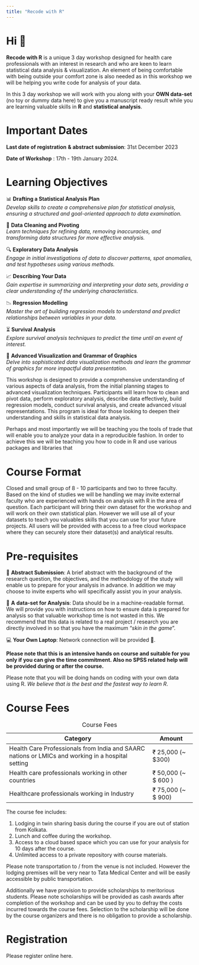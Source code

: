 ```yaml
---
title: "Recode with R"
---
```


# Hi 👋

**Recode with R** is a unique 3 day workshop designed for health care professionals with an interest in research and who are keen to learn statistical data analysis & visualization. An element of being comfortable with being outside your comfort zone is also needed as in this workshop we will be helping you write code for analysis of your data.

In this 3 day workshop we will work with you along with your **OWN data-set** (no toy or dummy data here) to give you a manuscript ready result while you are learning valuable skills in **R** and **statistical analysis**.

# Important Dates

**Last date of registration** **& abstract submission**: 31st December 2023

**Date of Workshop** : 17th - 19th January 2024.

# Learning Objectives

📊 **Drafting a Statistical Analysis Plan**\
*Develop skills to create a comprehensive plan for statistical analysis, ensuring a structured and goal-oriented approach to data examination.*

🧹 **Data Cleaning and Pivoting**\
*Learn techniques for refining data, removing inaccuracies, and transforming data structures for more effective analysis.*

🔍 **Exploratory Data Analysis**\
*Engage in initial investigations of data to discover patterns, spot anomalies, and test hypotheses using various methods.*

📈 **Describing Your Data**\
*Gain expertise in summarizing and interpreting your data sets, providing a clear understanding of the underlying characteristics.*

📉 **Regression Modelling**\
*Master the art of building regression models to understand and predict relationships between variables in your data.*

⏳ **Survival Analysis**\
*Explore survival analysis techniques to predict the time until an event of interest.*

🌈 **Advanced Visualization and Grammar of Graphics**\
*Delve into sophisticated data visualization methods and learn the grammar of graphics for more impactful data presentation.*

This workshop is designed to provide a comprehensive understanding of various aspects of data analysis, from the initial planning stages to advanced visualization techniques. Participants will learn how to clean and pivot data, perform exploratory analysis, describe data effectively, build regression models, conduct survival analysis, and create advanced visual representations. This program is ideal for those looking to deepen their understanding and skills in statistical data analysis.

Perhaps and most importantly we will be teaching you the tools of trade that will enable you to analyze your data in a reproducible fashion. In order to achieve this we will be teaching you how to code in R and use various packages and libraries that

# Course Format

Closed and small group of 8 - 10 participants and two to three faculty. Based on the kind of studies we will be handling we may invite external faculty who are experienced with hands on analysis with R in the area of question. Each participant will bring their own dataset for the workshop and will work on their own statistical plan. However we will use all of your datasets to teach you valuables skills that you can use for your future projects. All users will be provided with access to a free cloud workspace where they can securely store their dataset(s) and analytical results.

# Pre-requisites

📄 **Abstract Submission**: A brief abstract with the background of the research question, the objectives, and the methodology of the study will enable us to prepare for your analysis in advance. In addition we may choose to invite experts who will specifically assist you in your analysis.

💾 **A** **data-set for Analysis**: Data should be in a machine-readable format. We will provide you with instructions on how to ensure data is prepared for analysis so that valuable workshop time is not wasted in this. We recommend that this data is related to a real project / research you are directly involved in so that you have the maximum "*skin in the game*".

💻 **Your Own Laptop**: Network connection will be provided 🤝.

::: callout-note
**Please note that this is an intensive hands on course and suitable for you only if you can give the time commitment. Also no SPSS related help will be provided during or after the course.**
:::

::: callout-important

Please note that you will be doing hands on coding with your own data using R. *We believe that is the best and the fastest way to learn R*.
::: 

# Course Fees

| Category                                                                                          | Amount                |
|-------------------------------------------------------|-----------------|
| Health Care Professionals from India and SAARC nations or LMICs and working in a hospital setting | ₹ 25,000 (\~ \$300)   |
| Health care professionals working in other countries                                              | ₹ 50,000 (\~ \$ 600 ) |
| Healthcare professionals working in Industry                                                      | ₹ 75,000 (\~ \$ 900)  |

: Course Fees

The course fee includes:

1.  Lodging in twin sharing basis during the course if you are out of station from Kolkata.
2.  Lunch and coffee during the workshop.
3.  Access to a cloud based space which you can use for your analysis for 10 days after the course.
4.  Unlimited access to a private repository with course materials.

Please note transportation to / from the venue is not included. However the lodging premises will be very near to Tata Medical Center and will be easily accessible by public transportation.

Additionally we have provision to provide scholarships to meritorious students. Please note scholarships will be provided as cash awards after completion of the workshop and can be used by you to defray the costs incurred towards the course fees. Selection to the scholarship will be done by the course organizers and there is no obligation to provide a scholarship.

# Registration

Please register online here.
